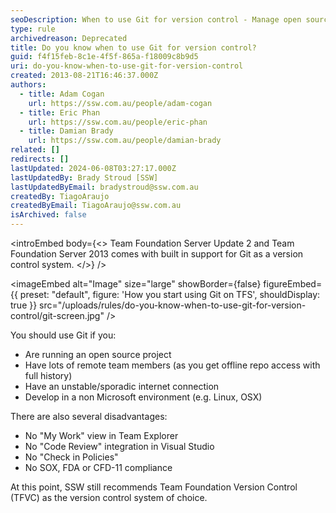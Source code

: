 ```yaml
---
seoDescription: When to use Git for version control - Manage open source projects, remote teams, or unstable internet connections with built-in support from Team Foundation Server Update 2 and 2013.
type: rule
archivedreason: Deprecated
title: Do you know when to use Git for version control?
guid: f4f15feb-8c1e-4f5f-865a-f18009c8b9d5
uri: do-you-know-when-to-use-git-for-version-control
created: 2013-08-21T16:46:37.000Z
authors:
  - title: Adam Cogan
    url: https://ssw.com.au/people/adam-cogan
  - title: Eric Phan
    url: https://ssw.com.au/people/eric-phan
  - title: Damian Brady
    url: https://ssw.com.au/people/damian-brady
related: []
redirects: []
lastUpdated: 2024-06-08T03:27:17.000Z
lastUpdatedBy: Brady Stroud [SSW]
lastUpdatedByEmail: bradystroud@ssw.com.au
createdBy: TiagoAraujo
createdByEmail: TiagoAraujo@ssw.com.au
isArchived: false
---
```


<introEmbed
  body={<>
Team Foundation Server Update 2 and Team Foundation Server 2013 comes with built in support for Git as a version control system.
  </>}
/>

<imageEmbed
  alt="Image"
  size="large"
  showBorder={false}
  figureEmbed={{
    preset: "default",
    figure: 'How you start using Git on TFS',
    shouldDisplay: true
  }}
  src="/uploads/rules/do-you-know-when-to-use-git-for-version-control/git-screen.jpg"
/>

You should use Git if you:

* Are running an open source project
* Have lots of remote team members (as you get offline repo access with full history)
* Have an unstable/sporadic internet connection
* Develop in a non Microsoft environment (e.g. Linux, OSX)

There are also several disadvantages:

* No "My Work" view in Team Explorer
* No "Code Review" integration in Visual Studio
* No "Check in Policies"
* No SOX, FDA or CFD-11 compliance

At this point, SSW still recommends Team Foundation Version Control (TFVC) as the version control system of choice.
